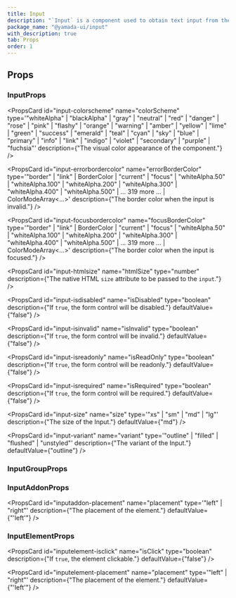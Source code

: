 ```yaml
---
title: Input
description: "`Input` is a component used to obtain text input from the user."
package_name: "@yamada-ui/input"
with_description: true
tab: Props
order: 1
---
```


## Props

### InputProps

<PropsCard
  id="input-colorscheme"
  name="colorScheme"
  type='"whiteAlpha" | "blackAlpha" | "gray" | "neutral" | "red" | "danger" | "rose" | "pink" | "flashy" | "orange" | "warning" | "amber" | "yellow" | "lime" | "green" | "success" | "emerald" | "teal" | "cyan" | "sky" | "blue" | "primary" | "info" | "link" | "indigo" | "violet" | "secondary" | "purple" | "fuchsia"'
  description={"The visual color appearance of the component."}
/>

<PropsCard
  id="input-errorbordercolor"
  name="errorBorderColor"
  type='"border" | "link" | BorderColor | "current" | "focus" | "whiteAlpha.50" | "whiteAlpha.100" | "whiteAlpha.200" | "whiteAlpha.300" | "whiteAlpha.400" | "whiteAlpha.500" | ... 319 more ... | ColorModeArray<...>'
  description={"The border color when the input is invalid."}
/>

<PropsCard
  id="input-focusbordercolor"
  name="focusBorderColor"
  type='"border" | "link" | BorderColor | "current" | "focus" | "whiteAlpha.50" | "whiteAlpha.100" | "whiteAlpha.200" | "whiteAlpha.300" | "whiteAlpha.400" | "whiteAlpha.500" | ... 319 more ... | ColorModeArray<...>'
  description={"The border color when the input is focused."}
/>

<PropsCard
  id="input-htmlsize"
  name="htmlSize"
  type="number"
  description={"The native HTML `size` attribute to be passed to the `input`."}
/>

<PropsCard
  id="input-isdisabled"
  name="isDisabled"
  type="boolean"
  description={"If `true`, the form control will be disabled."}
  defaultValue={"false"}
/>

<PropsCard
  id="input-isinvalid"
  name="isInvalid"
  type="boolean"
  description={"If `true`, the form control will be invalid."}
  defaultValue={"false"}
/>

<PropsCard
  id="input-isreadonly"
  name="isReadOnly"
  type="boolean"
  description={"If `true`, the form control will be readonly."}
  defaultValue={"false"}
/>

<PropsCard
  id="input-isrequired"
  name="isRequired"
  type="boolean"
  description={"If `true`, the form control will be required."}
  defaultValue={"false"}
/>

<PropsCard
  id="input-size"
  name="size"
  type='"xs" | "sm" | "md" | "lg"'
  description={"The size of the Input."}
  defaultValue={"md"}
/>

<PropsCard
  id="input-variant"
  name="variant"
  type='"outline" | "filled" | "flushed" | "unstyled"'
  description={"The variant of the Input."}
  defaultValue={"outline"}
/>

### InputGroupProps

### InputAddonProps

<PropsCard
  id="inputaddon-placement"
  name="placement"
  type='"left" | "right"'
  description={"The placement of the element."}
  defaultValue={"'left'"}
/>

### InputElementProps

<PropsCard
  id="inputelement-isclick"
  name="isClick"
  type="boolean"
  description={"If `true`, the element clickable."}
  defaultValue={"false"}
/>

<PropsCard
  id="inputelement-placement"
  name="placement"
  type='"left" | "right"'
  description={"The placement of the element."}
  defaultValue={"'left'"}
/>
